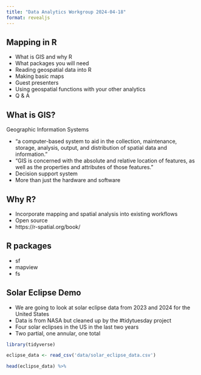 ```yaml
---
title: "Data Analytics Workgroup 2024-04-18"
format: revealjs
---
```


## Mapping in R

- What is GIS and why R
- What packages you will need
- Reading geospatial data into R
- Making basic maps
- Guest presenters
- Using geospatial functions with your other analytics
- Q & A

## What is GIS?

Geographic Information Systems

- "a computer-based system to aid in the collection, maintenance, storage, analysis, output, and distribution of spatial data and information."
- "GIS is concerned with the absolute and relative location of features, as well as the properties and attributes of those features." 
- Decision support system
- More than just the hardware and software

## Why R?

- Incorporate mapping and spatial analysis into existing workflows
- Open source
- https://r-spatial.org/book/


## R packages

- sf
- mapview
- fs

## Solar Eclipse Demo

- We are going to look at solar eclipse data from 2023 and 2024 for the United States
- Data is from NASA but cleaned up by the #tidytuesday project
- Four solar eclipses in the US in the last two years
- Two partial, one annular, one total

```r
library(tidyverse)

eclipse_data <- read_csv('data/solar_eclipse_data.csv')

head(eclipse_data) %>% 

```








